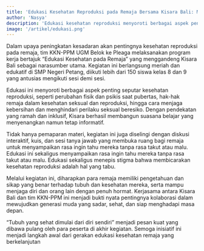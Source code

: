 ```yaml
---
title: 'Edukasi Kesehatan Reproduksi pada Remaja Bersama Kisara Bali: Membangun Remaja Sadar dan Sehat'
author: 'Nasya'
description: 'Edukasi kesehatan reproduksi menyoroti berbagai aspek penting seputar kesehatan reproduksi'
image: '/artikel/edukasi.png'
---
```


Dalam upaya peningkatan kesadaran akan pentingnya kesehatan reproduksi pada
remaja, tim KKN-PPM UGM Belok ke Pleaga melaksanakan program kerja bertajuk “Edukasi Kesehatan
pada Remaja” yang menggandeng Kisara Bali sebagai narasumber utama. Kegiatan ini berlangsung
meriah dan edukatif di SMP Negeri Petang, diikuti lebih dari 150 siswa kelas 8 dan 9 yang antusias
mengikuti sesi demi sesi.

Edukasi ini menyoroti berbagai aspek penting seputar kesehatan reproduksi, seperti perubahan fisik dan
psikis saat pubertas, hak-hak remaja dalam kesehatan seksual dan reproduksi, hingga cara menjaga
kebersihan dan menghindari perilaku seksual beresiko. Dengan pendekatan yang ramah dan inklusif,
Kisara berhasil membangun suasana belajar yang menyenangkan namun tetap informatif.

Tidak hanya pemaparan materi, kegiatan ini juga diselingi dengan diskusi interaktif, kuis, dan sesi tanya
jawab yang membuka ruang bagi remaja untuk menyampaikan rasa ingin tahu mereka tanpa rasa takut
atau malu. Edukasi ini sekaligus menyampaikan rasa ingin tahu mereka tanpa rasa takut atau malu.
Edukasi sekaligus menepis stigma bahwa membicarakan kesehatan reproduksi adalah hal yang tabu.

Melalui kegiatan ini, diharapkan para remaja memiliki pengetahuan dan sikap yang benar terhadap tubuh
dan kesehatan mereka, serta mampu menjaga diri dan orang lain dengan penuh hormat. Kerjasama antara
Kisara Bali dan tim KKN-PPM ini menjadi bukti nyata pentingnya kolaborasi dalam mewujudkan
generasi muda yang sadar, sehat, dan siap menghadapi masa depan.

“Tubuh yang sehat dimulai dari diri sendiri” menjadi pesan kuat yang dibawa pulang oleh para peserta di
akhir kegiatan. Semoga inisiatif ini menjadi langkah awal dari gerakan edukasi kesehatan remaja yang
berkelanjutan

